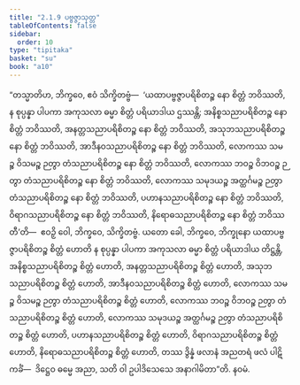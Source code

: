 ```yaml
---
title: "2.1.9 ပဗ္ဗဇ္ဇာသုတ္တ"
tableOfContents: false
sidebar:
  order: 10
type: "tipitaka"
basket: "su"
book: "a10"
---
```



<DynamicBreadcrumb />

<Division number="59" book="a10">

<Paragraph number="425" book="a10">
“တသ္မာတိဟ, ဘိက္ခဝေ, ဧဝံ သိက္ခိတဗ္ဗံ—  ‘ယထာပဗ္ဗဇ္ဇာပရိစိတဉ္စ နော စိတ္တံ ဘဝိဿတိ, န စုပ္ပန္နာ ပါပကာ အကုသလာ ဓမ္မာ စိတ္တံ ပရိယာဒါယ ဌဿန္တိ; အနိစ္စသညာပရိစိတဉ္စ နော စိတ္တံ ဘဝိဿတိ, အနတ္တသညာပရိစိတဉ္စ နော စိတ္တံ ဘဝိဿတိ, အသုဘသညာပရိစိတဉ္စ နော စိတ္တံ ဘဝိဿတိ, အာဒီနဝသညာပရိစိတဉ္စ နော စိတ္တံ ဘဝိဿတိ, လောကဿ သမဉ္စ ဝိသမဉ္စ ဉတွာ တံသညာပရိစိတဉ္စ နော စိတ္တံ ဘဝိဿတိ, လောကဿ ဘဝဉ္စ ဝိဘဝဉ္စ ဉတွာ တံသညာပရိစိတဉ္စ နော စိတ္တံ ဘဝိဿတိ, လောကဿ သမုဒယဉ္စ အတ္ထင်္ဂမဉ္စ ဉတွာ တံသညာပရိစိတဉ္စ နော စိတ္တံ ဘဝိဿတိ, ပဟာနသညာပရိစိတဉ္စ နော စိတ္တံ ဘဝိဿတိ, ဝိရာဂသညာပရိစိတဉ္စ နော စိတ္တံ ဘဝိဿတိ, နိရောဓသညာပရိစိတဉ္စ နော စိတ္တံ ဘဝိဿတီ’တိ—  ဧဝဉှိ ဝေါ, ဘိက္ခဝေ, သိက္ခိတဗ္ဗံ.
</Paragraph>

<Paragraph number="426" book="a10">
ယတော ခေါ, ဘိက္ခဝေ, ဘိက္ခုနော ယထာပဗ္ဗဇ္ဇာပရိစိတဉ္စ စိတ္တံ ဟောတိ န စုပ္ပန္နာ ပါပကာ အကုသလာ ဓမ္မာ စိတ္တံ ပရိယာဒါယ တိဋ္ဌန္တိ, အနိစ္စသညာပရိစိတဉ္စ စိတ္တံ ဟောတိ, အနတ္တသညာပရိစိတဉ္စ စိတ္တံ ဟောတိ, အသုဘသညာပရိစိတဉ္စ စိတ္တံ ဟောတိ, အာဒီနဝသညာပရိစိတဉ္စ စိတ္တံ ဟောတိ, လောကဿ သမဉ္စ ဝိသမဉ္စ ဉတွာ တံသညာပရိစိတဉ္စ စိတ္တံ ဟောတိ, လောကဿ ဘဝဉ္စ ဝိဘဝဉ္စ ဉတွာ တံသညာပရိစိတဉ္စ စိတ္တံ ဟောတိ, လောကဿ သမုဒယဉ္စ အတ္ထင်္ဂမဉ္စ ဉတွာ တံသညာပရိစိတဉ္စ စိတ္တံ ဟောတိ, ပဟာနသညာပရိစိတဉ္စ စိတ္တံ ဟောတိ, ဝိရာဂသညာပရိစိတဉ္စ စိတ္တံ ဟောတိ, နိရောဓသညာပရိစိတဉ္စ စိတ္တံ ဟောတိ, တဿ ဒွိန္နံ ဖလာနံ အညတရံ ဖလံ ပါဋိကင်္ခံ—  ဒိဋ္ဌေဝ ဓမ္မေ အညာ, သတိ ဝါ ဥပါဒိသေသေ အနာဂါမိတာ”တိ.

</Paragraph>
</Division>

<Paragraph number="427" type="center" book="a10">
နဝမံ.
</Paragraph>